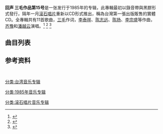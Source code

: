 {{Infobox Album 
| Name		= 回聲 三毛作品第15號
| Type		= [[專輯|專輯]]
| Artist	= [[齊豫|齊豫]]、[[潘越雲|潘越雲]]
| Cover		= 
| Released  	= 1985年
| Length        = 
| Genre		= [[國語流行音樂|國語流行音樂]] 
| Label		= [[滚石唱片|滚石唱片]]
| Producer	= 
| Last album	= 
| This album	= 
| Next album	= 
}}
'''回声 三毛作品第15号'''是一张发行于1985年的专辑，此專輯最初以錄音帶與黑膠形式發行，隔年一月[[滚石唱片|滚石唱片]]重新以CD形式推出，稱為台灣第一張出版販售的實體CD。全專輯共有11首歌曲，[[三毛_(作家)|三毛]]作词，[[李泰祥|李泰祥]]、[[陈志远|陈志远]]、[[陳揚_(作曲家)|陈扬]]、[[李宗盛|李宗盛]]等作曲，[[齐豫|齐豫]]和[[潘越雲|潘越云]]演唱。<ref>{{cite news |title=三毛之歌：《回声》穿越时间抚摸你 |url=http://gb.cri.cn/9223/2006/01/04/342@847305.htm |language= |author= |publisher=国际在线 |date= |accessdate= |archive-date=2016-03-04 |archive-url=https://web.archive.org/web/20160304121738/http://gb.cri.cn/9223/2006/01/04/342@847305.htm |dead-url=yes }}</ref>   <ref>{{cite news |title=潘越云：搭档齐豫录《回声》 三毛的故事很动听 |url=http://ent.163.com/10/0331/10/633KP7OS000346L2_2.html |language= |author= |publisher=网易娱乐 |date=2010-03-31 |accessdate= |archive-date=2018-01-23 |archive-url=https://web.archive.org/web/20180123072130/http://ent.163.com/10/0331/10/633KP7OS000346L2_2.html |dead-url=no }}</ref>   <ref>{{cite news |title=齐豫———飘落凡尘的天使 |url=http://www.people.com.cn/GB/paper447/1978/317754.html |language= |author= |publisher=人民网 |date=2000年11月18日 |accessdate= |archive-date=2016年3月4日 |archive-url=https://web.archive.org/web/20160304070118/http://www.people.com.cn/GB/paper447/1978/317754.html |dead-url=no }}</ref>

== 曲目列表 ==
{{Tracklist
| collapsed = 
| headline = 
| font_size = 
| total_length = 45:03

| extra_column = 演唱

| title1 = 軌外
| longnote1 = 三毛旁白
| music1 = 李泰銘
| lyrics1 = [[三毛|三毛]] 
| arranger1 = [[陳志遠|陳志遠]]
| extra1 = 齊豫、潘越雲
| length1 = 3:43

| title2 = 謎
| longnote2 = 
| music2 = 翁孝良
| lyrics2 = [[三毛|三毛]]  
| arranger2 = 陳志遠
| extra2 = 齊豫、潘越雲
| length2 = 2:54

| title3 = 七點鐘（今生）
| longnote3 = 
| music3 = [[李宗盛|李宗盛]]
| lyrics3 = [[三毛|三毛]] 
| arranger3 = 陳志遠
| extra3 = 齊豫
| length3 = 3:43

| title4 = 飛
| longnote4 = 
| music4 = 李宗盛
| lyrics4 = [[三毛|三毛]] 
| arranger4 = 陳志遠
| extra4 = 潘越雲
| length4 = 3:42

| title5 = 曉夢蝴蝶
| longnote5 = 
| music5 = 陳志遠
| lyrics5 = [[三毛|三毛]] 
| arranger5 = 陳志遠
| extra5 = 潘越雲
| length5 = 3:00

| title6 = 沙漠
| longnote6 = 三毛旁白
| music6 = [[李泰祥|李泰祥]]
| lyrics6 = [[三毛|三毛]]  
| arranger6 = 李泰祥
| extra6 = 齊豫
| length6 = 5:36

| title7 = 今世
| longnote7 = 
| music7 = 李泰祥
| lyrics7 = [[三毛|三毛]] 
| arranger7 = 李泰祥
| extra7 = 齊豫
| length7 = 6:04

| title8 = 孀
| longnote8 = 三毛旁白
| music8 = [[陳揚_(作曲家)|陳揚]]
| lyrics8 =  [[三毛|三毛]] 
| arranger8 = 陳揚
| extra8 = 齊豫
| length8 = 5:42

| title9 = 說給自己聽
| longnote9 = 
| music9 = 李泰銘
| lyrics9 =  [[三毛|三毛]] 
| arranger9 = 陳志遠
| extra9 = 齊豫、潘越雲
| length9 = 4:17

| title10 = 遠方
| longnote10 = 三毛旁白
| music10 = 王新蓮
| lyrics10 =  [[三毛|三毛]] 
| arranger10 = 陳志遠
| extra10 = 潘越雲
| length10 = 3:19

| title11 = 夢田
| longnote11 = 
| music11 = 翁孝良
| lyrics11 =  [[三毛|三毛]] 
| arranger11 = 陳志遠
| extra11 = 齊豫、潘越雲
| length11 = 3:03
}}

==参考资料==
 {{reflist}} 

[[分类:台湾音乐专辑|分类:台湾音乐专辑]]

[[分类:1985年音乐专辑|分类:1985年音乐专辑]]

[[分类:滚石唱片音乐专辑|分类:滚石唱片音乐专辑]]